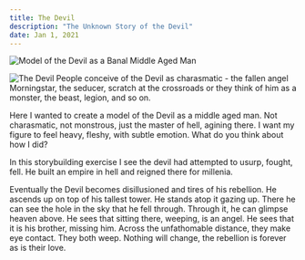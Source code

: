 ```yaml
---
title: The Devil
description: "The Unknown Story of the Devil"
date: Jan 1, 2021
---
```


<Image
        src="/images/devil.png"
        alt="Model of the Devil as a Banal Middle Aged Man"
        width={500} 
        height={500}
      />


 ![The Devil](/images/devil.png) People conceive of the Devil as charasmatic - the fallen angel Morningstar, the seducer, scratch at the crossroads or they think of him as a monster, the beast, legion, and so on.  

Here I wanted to create a model of the Devil as a middle aged man.  Not charasmatic, not monstrous, just the master of hell, agining there.  I want my figure to feel heavy, fleshy, with subtle emotion.  What do you think about how I did?

In this storybuilding exercise I see the devil had attempted to usurp, fought, fell.  He built an empire in hell and reigned there for millenia.  

Eventually the Devil becomes disillusioned and tires of his rebellion.  He ascends up on top of his tallest tower.  He stands atop it gazing up.  There he can see the hole in the sky that he fell through.  Through it, he can glimpse heaven above.  He sees that sitting there, weeping, is an angel.  He sees that it is his brother, missing him.  Across the unfathomable distance, they make eye contact.  They both weep.  Nothing will change, the rebellion is forever as is their love.
